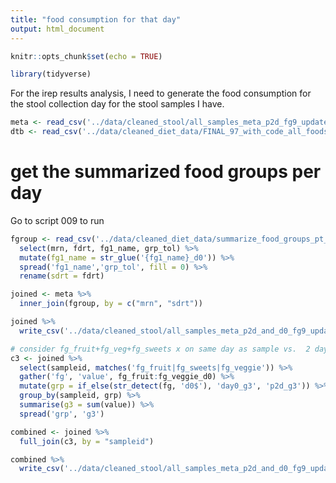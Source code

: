 ```yaml
---
title: "food consumption for that day"
output: html_document
---
```


```r
knitr::opts_chunk$set(echo = TRUE)
```

```r
library(tidyverse)
```

For the irep results analysis, I need to generate the food consumption for the stool collection day for the stool samples I have.

```r
meta <- read_csv('../data/cleaned_stool/all_samples_meta_p2d_fg9_updated.csv')
dtb <- read_csv('../data/cleaned_diet_data/FINAL_97_with_code_all_foods_drt_with_EN_finalized.csv')
```

# get the summarized food groups per day

Go to script 009 to run

```r
fgroup <- read_csv('../data/cleaned_diet_data/summarize_food_groups_pt_daily.csv') %>% 
  select(mrn, fdrt, fg1_name, grp_tol) %>% 
  mutate(fg1_name = str_glue('{fg1_name}_d0')) %>% 
  spread('fg1_name','grp_tol', fill = 0) %>% 
  rename(sdrt = fdrt)

joined <- meta %>% 
  inner_join(fgroup, by = c("mrn", "sdrt"))

joined %>% 
  write_csv('../data/cleaned_stool/all_samples_meta_p2d_and_d0_fg9_updated.csv')
```

```r
# consider fg_fruit+fg_veg+fg_sweets x on same day as sample vs.  2 days prior - total 6 food columns
c3 <- joined %>% 
  select(sampleid, matches('fg_fruit|fg_sweets|fg_veggie')) %>% 
  gather('fg', 'value', fg_fruit:fg_veggie_d0) %>% 
  mutate(grp = if_else(str_detect(fg, 'd0$'), 'day0_g3', 'p2d_g3')) %>% 
  group_by(sampleid, grp) %>% 
  summarise(g3 = sum(value)) %>% 
  spread('grp', 'g3')

combined <- joined %>% 
  full_join(c3, by = "sampleid")

combined %>% 
  write_csv('../data/cleaned_stool/all_samples_meta_p2d_and_d0_fg9_updated_g3.csv')
```

